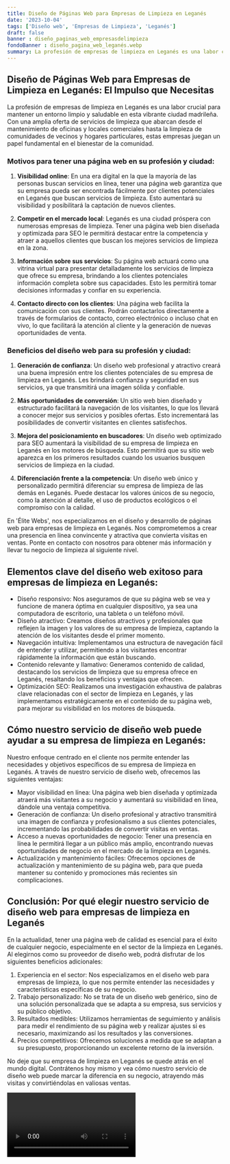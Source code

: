 ```yaml
---
title: Diseño de Páginas Web para Empresas de Limpieza en Leganés
date: '2023-10-04'
tags: ['Diseño web', 'Empresas de Limpieza', 'Leganés']
draft: false
banner : diseño_paginas_web_empresasdelimpieza
fondoBanner : diseño_pagina_web_leganés.webp
summary: La profesión de empresas de limpieza en Leganés es una labor crucial para mantener un entorno limpio y saludable en esta vibrante ciudad madrileña. Con una amplia oferta de servicios de limpieza que abarcan desde el mantenimiento de oficinas y locales comerciales hasta la limpieza de comunidades de vecinos y hogares particulares, estas empresas juegan un papel fundamental en el bienestar de la comunidad.
---
```


## Diseño de Páginas Web para Empresas de Limpieza en Leganés: El Impulso que Necesitas

La profesión de empresas de limpieza en Leganés es una labor crucial para mantener un entorno limpio y saludable en esta vibrante ciudad madrileña. Con una amplia oferta de servicios de limpieza que abarcan desde el mantenimiento de oficinas y locales comerciales hasta la limpieza de comunidades de vecinos y hogares particulares, estas empresas juegan un papel fundamental en el bienestar de la comunidad.

### Motivos para tener una página web en su profesión y ciudad:

1. **Visibilidad online**: En una era digital en la que la mayoría de las personas buscan servicios en línea, tener una página web garantiza que su empresa pueda ser encontrada fácilmente por clientes potenciales en Leganés que buscan servicios de limpieza. Esto aumentará su visibilidad y posibilitará la captación de nuevos clientes.

2. **Competir en el mercado local**: Leganés es una ciudad próspera con numerosas empresas de limpieza. Tener una página web bien diseñada y optimizada para SEO le permitirá destacar entre la competencia y atraer a aquellos clientes que buscan los mejores servicios de limpieza en la zona.

3. **Información sobre sus servicios**: Su página web actuará como una vitrina virtual para presentar detalladamente los servicios de limpieza que ofrece su empresa, brindando a los clientes potenciales información completa sobre sus capacidades. Esto les permitirá tomar decisiones informadas y confiar en su experiencia.

4. **Contacto directo con los clientes**: Una página web facilita la comunicación con sus clientes. Podrán contactarlos directamente a través de formularios de contacto, correo electrónico o incluso chat en vivo, lo que facilitará la atención al cliente y la generación de nuevas oportunidades de venta.

### Beneficios del diseño web para su profesión y ciudad:

1. **Generación de confianza**: Un diseño web profesional y atractivo creará una buena impresión entre los clientes potenciales de su empresa de limpieza en Leganés. Les brindará confianza y seguridad en sus servicios, ya que transmitirá una imagen sólida y confiable.

2. **Más oportunidades de conversión**: Un sitio web bien diseñado y estructurado facilitará la navegación de los visitantes, lo que los llevará a conocer mejor sus servicios y posibles ofertas. Esto incrementará las posibilidades de convertir visitantes en clientes satisfechos.

3. **Mejora del posicionamiento en buscadores**: Un diseño web optimizado para SEO aumentará la visibilidad de su empresa de limpieza en Leganés en los motores de búsqueda. Esto permitirá que su sitio web aparezca en los primeros resultados cuando los usuarios busquen servicios de limpieza en la ciudad.

4. **Diferenciación frente a la competencia**: Un diseño web único y personalizado permitirá diferenciar su empresa de limpieza de las demás en Leganés. Puede destacar los valores únicos de su negocio, como la atención al detalle, el uso de productos ecológicos o el compromiso con la calidad.

En 'Élite Webs', nos especializamos en el diseño y desarrollo de páginas web para empresas de limpieza en Leganés. Nos comprometemos a crear una presencia en línea convincente y atractiva que convierta visitas en ventas. Ponte en contacto con nosotros para obtener más información y llevar tu negocio de limpieza al siguiente nivel.

<GifSeo />

<Cta />

## Elementos clave del diseño web exitoso para empresas de limpieza en Leganés:

- Diseño responsivo: Nos aseguramos de que su página web se vea y funcione de manera óptima en cualquier dispositivo, ya sea una computadora de escritorio, una tableta o un teléfono móvil.
- Diseño atractivo: Creamos diseños atractivos y profesionales que reflejen la imagen y los valores de su empresa de limpieza, captando la atención de los visitantes desde el primer momento.
- Navegación intuitiva: Implementamos una estructura de navegación fácil de entender y utilizar, permitiendo a los visitantes encontrar rápidamente la información que están buscando.
- Contenido relevante y llamativo: Generamos contenido de calidad, destacando los servicios de limpieza que su empresa ofrece en Leganés, resaltando los beneficios y ventajas que ofrecen.
- Optimización SEO: Realizamos una investigación exhaustiva de palabras clave relacionadas con el sector de limpieza en Leganés, y las implementamos estratégicamente en el contenido de su página web, para mejorar su visibilidad en los motores de búsqueda.

## Cómo nuestro servicio de diseño web puede ayudar a su empresa de limpieza en Leganés:

Nuestro enfoque centrado en el cliente nos permite entender las necesidades y objetivos específicos de su empresa de limpieza en Leganés. A través de nuestro servicio de diseño web, ofrecemos las siguientes ventajas:

- Mayor visibilidad en línea: Una página web bien diseñada y optimizada atraerá más visitantes a su negocio y aumentará su visibilidad en línea, dándole una ventaja competitiva.
- Generación de confianza: Un diseño profesional y atractivo transmitirá una imagen de confianza y profesionalismo a sus clientes potenciales, incrementando las probabilidades de convertir visitas en ventas.
- Acceso a nuevas oportunidades de negocio: Tener una presencia en línea le permitirá llegar a un público más amplio, encontrando nuevas oportunidades de negocio en el mercado de la limpieza en Leganés.
- Actualización y mantenimiento fáciles: Ofrecemos opciones de actualización y mantenimiento de su página web, para que pueda mantener su contenido y promociones más recientes sin complicaciones.

## Conclusión: Por qué elegir nuestro servicio de diseño web para empresas de limpieza en Leganés

En la actualidad, tener una página web de calidad es esencial para el éxito de cualquier negocio, especialmente en el sector de la limpieza en Leganés. Al elegirnos como su proveedor de diseño web, podrá disfrutar de los siguientes beneficios adicionales:

1. Experiencia en el sector: Nos especializamos en el diseño web para empresas de limpieza, lo que nos permite entender las necesidades y características específicas de su negocio.
2. Trabajo personalizado: No se trata de un diseño web genérico, sino de una solución personalizada que se adapta a su empresa, sus servicios y su público objetivo.
3. Resultados medibles: Utilizamos herramientas de seguimiento y análisis para medir el rendimiento de su página web y realizar ajustes si es necesario, maximizando así los resultados y las conversiones.
4. Precios competitivos: Ofrecemos soluciones a medida que se adaptan a su presupuesto, proporcionando un excelente retorno de la inversión.

No deje que su empresa de limpieza en Leganés se quede atrás en el mundo digital. Contrátenos hoy mismo y vea cómo nuestro servicio de diseño web puede marcar la diferencia en su negocio, atrayendo más visitas y convirtiéndolas en valiosas ventas.

<Video />

<CtaBot job='Empresas de Limpieza' city='Leganés'/>

<Gmaps query='Leganés+españa+maps' />